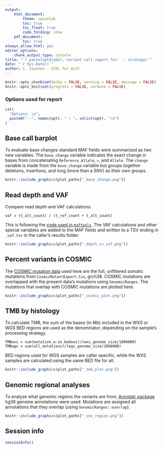 ```yaml
---
output: 
    html_document:
        theme: spacelab
        toc: true
        toc_float: true
        code_folding: show
    pdf_document:
        toc: true
always_allow_html: yes
editor_options: 
    chunk_output_type: console
title: "`r paste(opt$label,'variant call report for: ', strategy)`"
date: "`r Sys.Date()`"
author: C. Savonen - CCDL for ALSF
---
```


```r
knitr::opts_chunk$set(echo = FALSE, warning = FALSE, message = FALSE)
knitr::opts_knit$set(progress = FALSE, verbose = FALSE)
```

### Options used for report

```r
cat(
  "Options: \n",
  paste0("--", names(opt), " : ", unlist(opt), "\n")
)
```

## Base call barplot

To evaluate base changes standard MAF fields were summarized as two new variables: 
The `base_change` variable indicates the exact change in bases from concatenating
`Reference_Allele`, `>`, and `Allele`. 
The `change` variable is made from the `base_change` variable but groups together 
deletions, insertions, and long (more than a SNV) as their own groups.

```r
knitr::include_graphics(plot_paths["_base_change.png"])
```

## Read depth and VAF

Compare read depth and VAF calculations. 
```
vaf = (t_alt_count) / (t_ref_count + t_alt_count)
```
This is following the [code used in
`maftools`](https://github.com/PoisonAlien/maftools/blob/1d0270e35c2e0f49309eba08b62343ac0db10560/R/plot_vaf.R#L39).
The VAF calculations and other special variables are added to the MAF fields and
written to a TSV ending in `_vaf.tsv` in the caller's results folder.

```r
knitr::include_graphics(plot_paths["_depth_vs_vaf.png"])
```


## Percent variants in COSMIC

The [COSMIC mutation data](https://cancer.sanger.ac.uk/cosmic/download) used 
here are the full, unfiltered somatic mutations from `CosmicMutantExport.tsv`, 
grch38.
COSMIC mutations are overlapped with the present data's mutations using `GenomicRanges`. 
The mutations that overlap with COSMIC mutations are plotted here. 

```r
knitr::include_graphics(plot_paths["_cosmic_plot.png"])
```

## TMB by histology

To calculate TMB, the sum of the bases (in Mb) included in the WXS or WGS BED regions 
are used as the denominator, depending on the sample's processing strategy.
```
TMBwxs = sum(mutation_w-in_bedwxs)/(wxs_genome_size/1000000)
TMBwgs = sum(all_mutations)/(wgs_genome_size/1000000)
```
BED regions used for WGS samples are caller specific, while the WXS samples are
calculated using the same BED file for all. 

```r
knitr::include_graphics(plot_paths["_tmb_plot.png"])
```

## Genomic regional analyses

To analyze what genomic regions the variants are from, [Annotatr
package](https://bioconductor.org/packages/release/bioc/vignettes/annotatr/inst/doc/annotatr-vignette.html)
hg38 genome annotations were used. 
Mutations are assigned all annotations that they overlap (using 
`GenomicRanges::overlap`).

```r
knitr::include_graphics(plot_paths["_snv_region.png"])
```

## Session info

```r
sessionInfo()
```

